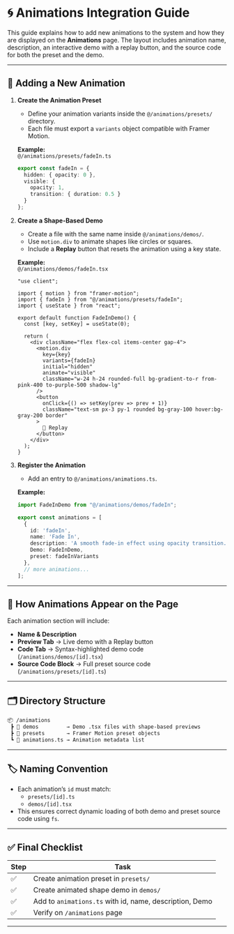# 🌀 Animations Integration Guide

This guide explains how to add new animations to the system and how they are displayed on the **Animations** page. The layout includes animation name, description, an interactive demo with a replay button, and the source code for both the preset and the demo.

---

## 🚀 Adding a New Animation

1. **Create the Animation Preset**
   - Define your animation variants inside the `@/animations/presets/` directory.
   - Each file must export a `variants` object compatible with Framer Motion.

   **Example:**  
   `@/animations/presets/fadeIn.ts`
   ```ts
   export const fadeIn = {
     hidden: { opacity: 0 },
     visible: {
       opacity: 1,
       transition: { duration: 0.5 }
     }
   };
   ```

2. **Create a Shape-Based Demo**
   - Create a file with the same name inside `@/animations/demos/`.
   - Use `motion.div` to animate shapes like circles or squares.
   - Include a **Replay** button that resets the animation using a key state.

   **Example:**  
   `@/animations/demos/fadeIn.tsx`
   ```tsx
   "use client";

   import { motion } from "framer-motion";
   import { fadeIn } from "@/animations/presets/fadeIn";
   import { useState } from "react";

   export default function FadeInDemo() {
     const [key, setKey] = useState(0);

     return (
       <div className="flex flex-col items-center gap-4">
         <motion.div
           key={key}
           variants={fadeIn}
           initial="hidden"
           animate="visible"
           className="w-24 h-24 rounded-full bg-gradient-to-r from-pink-400 to-purple-500 shadow-lg"
         />
         <button
           onClick={() => setKey(prev => prev + 1)}
           className="text-sm px-3 py-1 rounded bg-gray-100 hover:bg-gray-200 border"
         >
           🔁 Replay
         </button>
       </div>
     );
   }
   ```

3. **Register the Animation**
   - Add an entry to `@/animations/animations.ts`.

   **Example:**
   ```ts
   import FadeInDemo from "@/animations/demos/fadeIn";

   export const animations = [
     {
       id: 'fadeIn',
       name: 'Fade In',
       description: 'A smooth fade-in effect using opacity transition.',
       Demo: FadeInDemo,
       preset: fadeInVariants
     },
     // more animations...
   ];
   ```

---

## 🧩 How Animations Appear on the Page

Each animation section will include:

- **Name & Description**  
- **Preview Tab** → Live demo with a Replay button  
- **Code Tab** → Syntax-highlighted demo code (`/animations/demos/[id].tsx`)  
- **Source Code Block** → Full preset source code (`/animations/presets/[id].ts`)

---

## 🗂️ Directory Structure

```bash
📦 /animations
 ┣ 📂 demos         → Demo .tsx files with shape-based previews
 ┣ 📂 presets       → Framer Motion preset objects
 ┗ 📜 animations.ts → Animation metadata list
```

---

## 🏷️ Naming Convention

- Each animation’s `id` must match:
  - `presets/[id].ts`
  - `demos/[id].tsx`
- This ensures correct dynamic loading of both demo and preset source code using `fs`.

---

## ✅ Final Checklist

| Step | Task |
|------|------|
| ✅   | Create animation preset in `presets/` |
| ✅   | Create animated shape demo in `demos/` |
| ✅   | Add to `animations.ts` with id, name, description, Demo |
| ✅   | Verify on `/animations` page |

---
